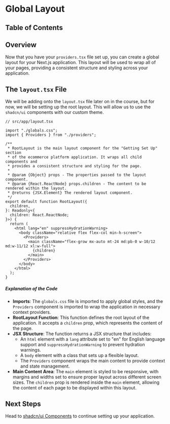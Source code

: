 
# Global Layout

## Table of Contents

## Overview

Now that you have your `providers.tsx` file set up, you can create a global layout for your Next.js application. This layout will be used to wrap all of your pages, providing a consistent structure and styling across your application.

## The `layout.tsx` File

We will be adding onto the `layout.tsx` file later on in the course, but for now, we will be setting up the root layout. This will allow us to use the `shadcn/ui` components with our custom theme.

```tsx
// src/app/layout.tsx

import "./globals.css";
import { Providers } from "./providers";

/**
 * RootLayout is the main layout component for the "Getting Set Up" section
 * of the ecommerce platform application. It wraps all child components and
 * provides a consistent structure and styling for the page.
 *
 * @param {Object} props - The properties passed to the layout component.
 * @param {React.ReactNode} props.children - The content to be rendered within the layout.
 * @returns {JSX.Element} The rendered layout component.
 */
export default function RootLayout({
  children,
}: Readonly<{
  children: React.ReactNode;
}>) {
  return (
    <html lang="en" suppressHydrationWarning>
      <body className="relative flex flex-col min-h-screen">
        <Providers>
          <main className="flex-grow mx-auto mt-24 md:pb-0 w-10/12 md:w-11/12 xl:w-full">
            {children}
          </main>
        </Providers>
      </body>
    </html>
  );
}
```

##### Explanation of the Code

- **Imports**: The `globals.css` file is imported to apply global styles, and the `Providers` component is imported to wrap the application in necessary context providers.
- **RootLayout Function**: This function defines the root layout of the application. It accepts a `children` prop, which represents the content of the page.
- **JSX Structure**: The function returns a JSX structure that includes:
  - An `html` element with a `lang` attribute set to "en" for English language support and `suppressHydrationWarning` to prevent hydration warnings.
  - A `body` element with a class that sets up a flexible layout.
  - The `Providers` component wraps the main content to provide context and state management.
- **Main Content Area**: The `main` element is styled to be responsive, with margins and widths set to ensure proper layout across different screen sizes. The `children` prop is rendered inside the `main` element, allowing the content of each page to be displayed within this layout.

<BackToTop />

## Next Steps

Head to [shadcn/ui Components](/ecommerce-platform/getting-set-up/shadcn) to continue setting up your application.
